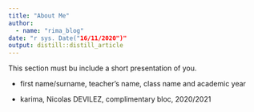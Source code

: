 ```yaml
---
title: "About Me"
author:
  - name: "rima_blog" 
date: "r sys. Date("16/11/2020")"
output: distill::distill_article
---
```


This section must bu include a short presentation of you.

- first name/surname, teacher’s name, class name and academic year

- karima, Nicolas DEVILEZ, complimentary bloc, 2020/2021
